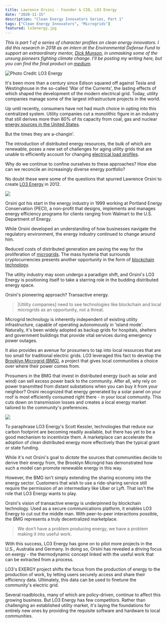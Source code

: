 ```yaml
---
title: Lawrence Orsini - Founder & CIO, LO3 Energy
date: "2020-11-15"
description: "Clean Energy Innovators Series, Part 1"
tags: ["Clean Energy Innovators", "Microgrids"]
featured: lo3energy.jpg
---
```

*This is part 1 of a series of character profiles on clean energy innovators.
I did this research in 2018 as an intern at the Environmental Defense Fund to support
an extraordinary mentor, [Dick Munson](https://www.richardmunson.com/), in 
unmasking some of the unsung pioneers fighting climate change. I'll be posting 
my writing here, but you can find the final product on
[medium](https://medium.com/the-fourth-wave/meet-the-innovators-battling-climate-change-d23b04642d0f).*

![Photo Credit: LO3 Energy](./lo3energy.jpg)

It's been more than a century since Edison
squared off against Tesla and Westinghouse in the so-called 'War of the
Currents', the lasting effects of which shaped the development of the
modern electrical grid. Today, utility companies manage some of the
largest infrastructure projects in the world.

Up until recently, consumers have not had much choice in opting into
this centralized system. Utility companies cut a monolithic figure in an
industry that still derives more than 80% of its capacity from coal, gas
and nuclear [energy sources in the United
States](https://www.eia.gov/tools/faqs/faq.php?id=427&t=3).

But the times they are a-changin'.

The introduction of distributed energy resources, the bulk of which are
renewable, poses a new set of challenges for aging utility grids that
are unable to efficiently account for changing [electrical load
profiles](https://www.energy.gov/eere/articles/confronting-duck-curve-how-address-over-generation-solar-energy).

Why do we continue to confine ourselves to these approaches? How else
can we reconcile an increasingly diverse energy portfolio?

No doubt these were some of the questions that spurred Lawrence Orsini to create [LO3
Energy](https://lo3energy.com/) in 2012.

![](./lawrence_orsini.png)

Orsini got his start in the energy industry in 1999 working at Portland
Energy Conservation (PECI), a non-profit that designs, implements and
manages energy efficiency programs for clients ranging from Walmart to
the U.S. Department of Energy.

While Orsini developed an understanding of how businesses navigate the
regulatory environment, the energy industry continued to change around
him.

Reduced costs of distributed generation are paving the way for the
proliferation of
[microgrids](https://www.energy.gov/articles/how-microgrids-work). The
mass hysteria that surrounds cryptocurrencies presents another
opportunity in the form of [blockchain
technology](https://blockgeeks.com/guides/what-is-blockchain-technology/).

The utility industry may soon undergo a paradigm shift, and Orsini's LO3
Energy is positioning itself to take a starring role in the budding
distributed energy space.

Orsini's pioneering approach? Transactive energy.

> [Utility companies] need to see technologies like blockchain and local microgrids as an opportunity, not a threat.

Microgrid technology is inherently independent of existing utility
infrastructure, capable of operating autonomously in 'island mode'.
Naturally, it's been widely adopted as backup grids for hospitals,
shelters and government buildings that provide vital services during
emergency power outages.

It also provides an avenue for prosumers to tap into local resources
that are too small for traditional electric grids. LO3 leveraged this
fact to develop the [Brooklyn Microgrid
(BMG)](https://www.sciencedirect.com/science/article/pii/S030626191730805X?via%3Dihub),
a project that gives local communities a choice over where their power
comes from.

Prosumers in the BMG that invest in distributed energy (such as solar and wind) can sell
excess power back to the community. After all, why rely on power
transmitted from distant substations when you can buy it from your
neighbor? Orsini recognized that energy generated by a solar panel on
your roof is most efficiently consumed right there - in your local
community. This cuts down on transmission losses and creates a local
energy market tailored to the community's preferences.

![](./microgrid_setup.png)

To paraphrase LO3 Energy's Scott Kessler, technologies that reduce our
carbon footprint are becoming readily available, but there has yet to be
a good mechanism to incentivize them. A marketplace can accelerate the
adoption of clean distributed energy more effectively than the typical
grant or state funding.

While it's not Orsini's goal to *dictate* the sources that communities
decide to derive their energy from, the Brooklyn Microgrid has
demonstrated how such a model can promote renewable energy in this way.

However, the BMG isn't simply extending the sharing economy into the
energy sector. Customers that wish to use a ride-sharing service still
require the permission of an intermediary like Uber or Lyft. That isn't
the role that LO3 Energy wants to play.

Orsini's vision of transactive energy is underpinned by blockchain
technology. Used as a secure communications platform, it enables LO3
Energy to cut out the middle man. With peer-to-peer interactions
possible, the BMG represents a truly decentralized marketplace.

> We don’t have a problem producing energy, we have a problem making it into useful work.

With this success, LO3 Energy has gone on to pilot more projects in the
U.S., Australia and Germany. In doing so, Orsini has revealed a driving
focus on exergy - the thermodynamic concept linked with the useful work
that can be extracted from a process.

LO3's EXERGY project shifts the focus from the production of energy to
the production of work, by letting users securely access and share their
efficiency data. Ultimately, this data can be used to finetune the
community's electric grid.

Several roadblocks, many of which are policy-driven, continue to affect
this growing business. But LO3 Energy has few competitors. Rather than
challenging an established utility market, it's laying the foundations
for entirely new ones by providing the requisite software and hardware
to local communities.